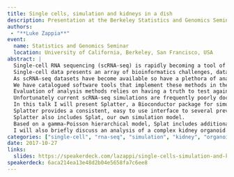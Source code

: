```yaml
---
title: Single cells, simulation and kidneys in a dish
description: Presentation at the Berkeley Statistics and Genomics Seminar describing my PhD projects
authors:
 - "**Luke Zappia**"
event:
  name: Statistics and Genomics Seminar
  location: University of California, Berkeley, San Francisco, USA
abstract: |
  Single-cell RNA sequencing (scRNA-seq) is rapidly becoming a tool of choice for biologists wishing to investigate gene expression at greater resolution, particularly in areas such as development and differentiation.
  Single-cell data presents an array of bioinformatics challenges, data is sparse (for both biological and technical reasons), quality control is difficult and it is unclear how to replicate measurements.
  As scRNA-seq datasets have become available so have a plethora of analysis methods.
  We have catalogued software tools that implement these methods in the scRNA-tools database (www.scRNA-tools.org).
  Evaluation of analysis methods relies on having a truth to test against or deep biological knowledge to interpret the results.
  Unfortunately current scRNA-seq simulations are frequently poorly documented, not reproducible and do not demonstrate similarity to real data or experimental designs.
  In this talk I will present Splatter, a Bioconductor package for simulating scRNA-seq data that is designed to address these issues.
  Splatter provides a consistent, easy to use interface to several previously published simulations allowing researchers to estimate parameters, produce synthetic datasets and compare how well they replicate real data.
  Splatter also includes Splat, our own simulation model.
  Based on a gamma-Poisson hierarchical model, Splat includes additional features often seen in scRNA-Seq data, such as dropout, and can be used to simulate complex experiments including multiple cell types, differentiation lineages and multiple batches.
  I will also briefly discuss an analysis of a complex kidney organoid dataset, showing how more cells and different levels of clustering help to reveal greater biological insight.
categories: ["single-cell", "rna-seq", "simulation", "kidney", "organoids", "visualisation", "scrna-tools", "database", "splatter"]
date: 2017-10-27
links:
  slides: https://speakerdeck.com/lazappi/single-cells-simulation-and-kidneys-in-a-dish
speakerdeck: 6aca214ea13e48d2b04e5658fa7c6ee8
---
```


